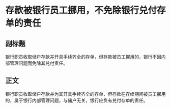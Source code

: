 # 存款被银行员工挪用，不免除银行兑付存单的责任
## 副标题
银行职员收取储户存款并开具手续齐全的存单，但存款被员工挪用的，银行不因内部管理问题而免除其兑付责任。
## 正文
银行职员收取储户存款并为其开具手续齐全的存单，但存款在存续期间被员工挪用的，属于银行内部管理问题，与储户无关，银行应负有兑付存单的责任。